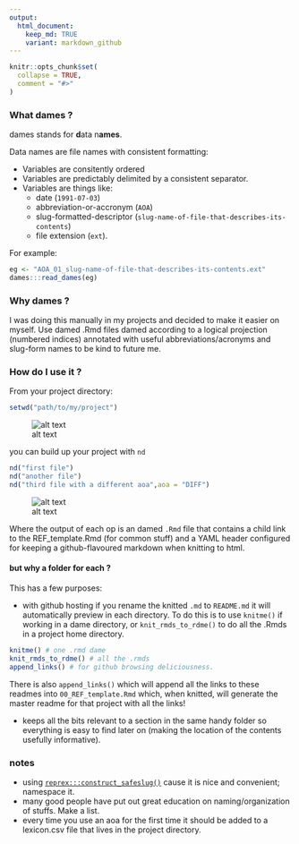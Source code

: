 ```yaml
---
output: 
  html_document:
    keep_md: TRUE
    variant: markdown_github
---
```


```r
knitr::opts_chunk$set(
  collapse = TRUE,
  comment = "#>"
)
```


### What dames ?

dames stands for **d**ata n**ames**. 

Data names are file names with consistent formatting: 

* Variables are consitently ordered
* Variables are predictably delimited by a consistent separator. 
* Variables are things like:
    * date (`1991-07-03`)
    * abbreviation-or-accronym (`AOA`)
    * slug-formatted-descriptor (`slug-name-of-file-that-describes-its-contents`)
    * file extension (`ext`).

For example:
```r
eg <- "AOA_01_slug-name-of-file-that-describes-its-contents.ext"
dames:::read_dames(eg)
```

### Why dames ?

I was doing this manually in my projects and decided to make it easier on myself.
Use damed .Rmd files damed according to a logical projection (numbered indices) 
annotated with useful abbreviations/acronyms and slug-form names to be kind to 
future me.

### How do I use it ?

From your project directory:
```r
setwd("path/to/my/project")
```
![alt text](README-set-wd.png)

you can build up your project with `nd`
```r
nd("first file")
nd("another file")
nd("third file with a different aoa",aoa = "DIFF")
```
![alt text](README-build-it-up.png)

Where the output of each op is an damed `.Rmd` file that contains a child link to the REF_template.Rmd (for common stuff) and a YAML header configured for keeping a github-flavoured markdown when knitting to html.

#### but why a folder for each ?

This has a few purposes:

* with github hosting if you rename the knitted `.md` to `README.md` it will automatically preview in each directory. To do this is to use `knitme()`
if working in a dame directory, or `knit_rmds_to_rdme()` to do all the .Rmds in
a project home directory.
```r
knitme() # one .rmd dame
knit_rmds_to_rdme() # all the .rmds
append_links() # for github browsing deliciousness.
```

There is also `append_links()` which will append all the links to these readmes
into `00_REF_template.Rmd` which, when knitted, will generate the master readme
for that project with all the links!

* keeps all the bits relevant to a section in the same handy folder so everything is easy to find later on (making the location of the contents usefully informative).

 


### notes
- using [`reprex:::construct_safeslug()`](https::github.com/jennybc/reprex) cause it is nice and convenient; namespace it.
- many good people have put out great education on naming/organization of stuffs. Make a list.
- every time you use an aoa for the first time it should be added to a lexicon.csv file that lives in the project directory.

